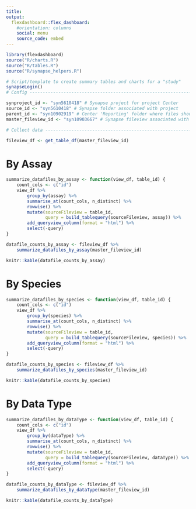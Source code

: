 ```yaml
---
title: 
output: 
  flexdashboard::flex_dashboard:
    #orientation: columns
    social: menu
    source_code: embed
---
```


```r
library(flexdashboard)
source("R/charts.R")
source("R/tables.R")
source("R/synapse_helpers.R")

# Script/template to create summary tables and charts for a "study"
synapseLogin()
# Config ------------------------------------------------------------------

synproject_id <- "syn5610418" # Synapse project for project Center
source_id <- "syn5610418" # Synapse folder associated with project
parent_id <- "syn10902919" # Center 'Reporting' folder where files should be stored
master_fileview_id <- "syn10903667" # Synapse fileview associated with project

# Collect data ------------------------------------------------------------

fileview_df <- get_table_df(master_fileview_id)
```
By Assay
=======================================================================

```r

summarize_datafiles_by_assay <- function(view_df, table_id) {
    count_cols <- c("id")
    view_df %>%
        group_by(assay) %>%
        summarise_at(count_cols, n_distinct) %>%
        rowwise() %>%
        mutate(sourceFileview = table_id,
               query = build_tablequery(sourceFileview, assay)) %>%
        add_queryview_column(format = "html") %>%
        select(-query)
}

datafile_counts_by_assay <- fileview_df %>%
    summarize_datafiles_by_assay(master_fileview_id)

knitr::kable(datafile_counts_by_assay)
```

By Species
=======================================================================

```r
summarize_datafiles_by_species <- function(view_df, table_id) {
    count_cols <- c("id")
    view_df %>%
        group_by(species) %>%
        summarise_at(count_cols, n_distinct) %>%
        rowwise() %>%
        mutate(sourceFileview = table_id,
               query = build_tablequery(sourceFileview, species)) %>%
        add_queryview_column(format = "html") %>%
        select(-query)
}

datafile_counts_by_species <- fileview_df %>%
    summarize_datafiles_by_species(master_fileview_id)

knitr::kable(datafile_counts_by_species)

```
By Data Type
=======================================================================

```r
summarize_datafiles_by_dataType <- function(view_df, table_id) {
    count_cols <- c("id")
    view_df %>%
        group_by(dataType) %>%
        summarise_at(count_cols, n_distinct) %>%
        rowwise() %>%
        mutate(sourceFileview = table_id,
               query = build_tablequery(sourceFileview, dataType)) %>%
        add_queryview_column(format = "html") %>%
        select(-query)
}

datafile_counts_by_dataType <- fileview_df %>%
    summarize_datafiles_by_dataType(master_fileview_id)

knitr::kable(datafile_counts_by_dataType)
```
